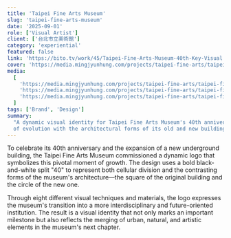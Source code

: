 ```yaml
---
title: 'Taipei Fine Arts Museum'
slug: 'taipei-fine-arts-museum'
date: '2025-09-01'
role: ['Visual Artist']
client: ['台北市立美術館']
category: 'experiential'
featured: false
link: 'https://bito.tv/work/45/Taipei-Fine-Arts-Museum-40th-Key-Visual'
cover: 'https://media.mingjyunhung.com/projects/taipei-fine-arts/taipei-fine-arts_reel-1080p.mp4'
media:
  [
    'https://media.mingjyunhung.com/projects/taipei-fine-arts/taipei-fine-arts_reel-1080p.mp4',
    'https://media.mingjyunhung.com/projects/taipei-fine-arts/taipei-fine-arts_001.png',
    'https://media.mingjyunhung.com/projects/taipei-fine-arts/taipei-fine-arts_002.png',
  ]
tags: ['Brand', 'Design']
summary:
  "A dynamic visual identity for Taipei Fine Arts Museum's 40th anniversary that merges the concept
  of evolution with the architectural forms of its old and new buildings."
---
```


To celebrate its 40th anniversary and the expansion of a new underground building, the Taipei Fine
Arts Museum commissioned a dynamic logo that symbolizes this pivotal moment of growth. The design
uses a bold black-and-white split "40" to represent both cellular division and the contrasting forms
of the museum's architecture—the square of the original building and the circle of the new one.

Through eight different visual techniques and materials, the logo expresses the museum's transition
into a more interdisciplinary and future-oriented institution. The result is a visual identity that
not only marks an important milestone but also reflects the merging of urban, natural, and artistic
elements in the museum's next chapter.
